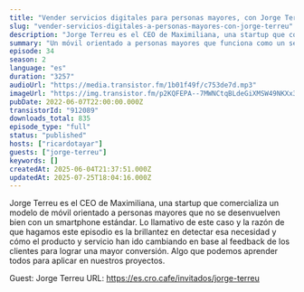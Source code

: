 ```yaml
---
title: "Vender servicios digitales para personas mayores, con Jorge Terreu"
slug: "vender-servicios-digitales-a-personas-mayores-con-jorge-terreu"
description: "Jorge Terreu es el CEO de Maximiliana, una startup que comercializa un modelo de móvil orientado a personas mayores que no se desenvuelven bien con un smartphone estándar. Lo llamativo de este caso y la razón de que hagamos este episodio es la brillantez en detectar esa necesidad y cómo el producto y servicio han ido cambiando en base al feedback de los clientes para lograr una mayor conversión. Algo que podemos aprender todos para aplicar en nuestros proyectos.\n\nGuest: Jorge Terreu\nURL: https://es.cro.cafe/invitados/jorge-terreu"
summary: "Un móvil orientado a personas mayores que funciona como un servicio digital, ¿cómo se vende eso, cómo se detecta esa necesidad? Hablamos de todo ello en este episodio."
episode: 34
season: 2
language: "es"
duration: "3257"
audioUrl: "https://media.transistor.fm/1b01f49f/c753de7d.mp3"
imageUrl: "https://img.transistor.fm/p2KQFEPA--7MWNCtqBLdeGiXMSW49NKXx3VFH89Qm4A/rs:fill:0:0:1/w:3000/h:3000/q:60/aHR0cHM6Ly9pbWct/dXBsb2FkLXByb2R1/Y3Rpb24udHJhbnNp/c3Rvci5mbS80Nzlj/N2I0M2U0NTM5MDY3/YzBjNjBiOGFkNWEz/MzgwNy5qcGc.webp"
pubDate: 2022-06-07T22:00:00.000Z
transistorId: "912089"
downloads_total: 835
episode_type: "full"
status: "published"
hosts: ["ricardotayar"]
guests: ["jorge-terreu"]
keywords: []
createdAt: 2025-06-04T21:37:51.000Z
updatedAt: 2025-07-25T18:04:16.000Z
---
```


Jorge Terreu es el CEO de Maximiliana, una startup que comercializa un modelo de móvil orientado a personas mayores que no se desenvuelven bien con un smartphone estándar. Lo llamativo de este caso y la razón de que hagamos este episodio es la brillantez en detectar esa necesidad y cómo el producto y servicio han ido cambiando en base al feedback de los clientes para lograr una mayor conversión. Algo que podemos aprender todos para aplicar en nuestros proyectos.

Guest: Jorge Terreu
URL: https://es.cro.cafe/invitados/jorge-terreu
